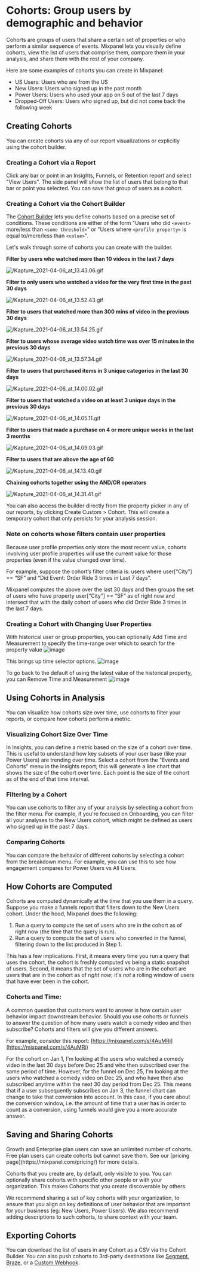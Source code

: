 
# Cohorts: Group users by demographic and behavior

Cohorts are groups of users that share a certain set of properties or who perform a similar sequence of events. Mixpanel lets you visually define cohorts, view the list of users that comprise them, compare them in your analysis, and share them with the rest of your company.

Here are some examples of cohorts you can create in Mixpanel:
* US Users: Users who are from the US
* New Users: Users who signed up in the past month
* Power Users: Users who used your app on 5 out of the last 7 days
* Dropped-Off Users: Users who signed up, but did not come back the following week

## Creating Cohorts

You can create cohorts via any of our report visualizations or explicitly using the cohort builder. 

### Creating a Cohort via a Report
Click any bar or point in an Insights, Funnels, or Retention report and select "View Users". The side panel will show the list of users that belong to that bar or point you selected. You can save that group of users as a cohort.

### Creating a Cohort via the Cohort Builder
The [Cohort Builder](https://mixpanel.com/report/users) lets you define cohorts based on a precise set of conditions. These conditions are either of the form "Users who did `<event>` more/less than `<some threshold>`" or "Users where `<profile property>` is equal to/more/less than `<value>`".
 
Let's walk through some of cohorts you can create with the builder.

**Filter by users who watched more than 10 videos in the last 7 days**

![/Kapture_2021-04-06_at_13.43.06.gif](/Kapture_2021-04-06_at_13.43.06.gif)

**Filter to only users who watched a video for the very first time in the past 30 days**

![/Kapture_2021-04-06_at_13.52.43.gif](/Kapture_2021-04-06_at_13.52.43.gif)

**Filter to users that watched more than 300 mins of video in the previous 30 days**

![/Kapture_2021-04-06_at_13.54.25.gif](/Kapture_2021-04-06_at_13.54.25.gif)

**Filter to users whose average video watch time was over 15 minutes in the previous 30 days**

![/Kapture_2021-04-06_at_13.57.34.gif](/Kapture_2021-04-06_at_13.57.34.gif)

**Filter to users that purchased items in 3 unique categories in the last 30 days**

![/Kapture_2021-04-06_at_14.00.02.gif](/Kapture_2021-04-06_at_14.00.02.gif)

**Filter to users that watched a video on at least 3 unique days in the previous 30 days**

![/Kapture_2021-04-06_at_14.05.11.gif](/Kapture_2021-04-06_at_14.05.11.gif)

**Filter to users that made a purchase on 4 or more unique weeks in the last 3 months**

![/Kapture_2021-04-06_at_14.09.03.gif](/Kapture_2021-04-06_at_14.09.03.gif)
  
**Filter to users that are above the age of 60**

![/Kapture_2021-04-06_at_14.13.40.gif](/Kapture_2021-04-06_at_14.13.40.gif)

**Chaining cohorts together using the AND/OR operators**

![/Kapture_2021-04-06_at_14.31.41.gif](/Kapture_2021-04-06_at_14.31.41.gif)

You can also access the builder directly from the property picker in any of our reports, by clicking Create Custom > Cohort. This will create a temporary cohort that only persists for your analysis session.

### Note on cohorts whose filters contain user properties
Because user profile properties only store the most recent value, cohorts involving user profile properties will use the current value for those properties (even if the value changed over time).

For example, suppose the cohort’s filter criteria is: users where user[“City”] == “SF” and “Did Event: Order Ride 3 times in Last 7 days”.

Mixpanel computes the above over the last 30 days and then groups the set of users who have property user[“City”] == “SF” as of right now and intersect that with the daily cohort of users who did Order Ride 3 times in the last 7 days.

### Creating a Cohort with Changing User Properties
With historical user or group properties, you can optionally Add Time and Measurement to specify the time-range over which to search for the property value
![image](/historical_cohort_1.webp)
 
 This brings up time selector options.
 ![image](/historical_cohort_2.webp)

 To go back to the default of using the latest value of the historical property, you can Remove Time and Measurement
 ![image](/historical_cohort_3.webp)

## Using Cohorts in Analysis
You can visualize how cohorts size over time, use cohorts to filter your reports, or compare how cohorts perform a metric.

### Visualizing Cohort Size Over Time

In Insights, you can define a metric based on the size of a cohort over time. This is useful to understand how key subsets of your user base (like your Power Users) are trending over time. Select a cohort from the "Events and Cohorts" menu in the Insights report; this will generate a line chart that shows the size of the cohort over time. Each point is the size of the cohort as of the end of that time interval.

### Filtering by a Cohort

You can use cohorts to filter any of your analysis by selecting a cohort from the filter menu. For example, if you're focused on Onboarding, you can filter all your analyses to the New Users cohort, which might be defined as users who signed up in the past 7 days.

### Comparing Cohorts

You can compare the behavior of different cohorts by selecting a cohort from the breakdown menu. For example, you can use this to see how engagement compares for Power Users vs All Users.


## How Cohorts are Computed

Cohorts are computed dynamically at the time that you use them in a query. Suppose you make a funnels report that filters down to the New Users cohort. Under the hood, Mixpanel does the following:
1. Run a query to compute the set of users who are in the cohort as of right now (the time that the query is run).
2. Run a query to compute the set of users who converted in the funnel, filtering down to the list produced in Step 1.

This has a few implications. First, it means every time you run a query that uses the cohort, the cohort is freshly computed vs being a static snapshot of users. Second, it means that the set of users who are in the cohort are users that are in the cohort as of _right now_; it's _not_ a rolling window of users that have ever been in the cohort.

### Cohorts and Time:
A common question that customers want to answer is how certain user behavior impact downstream behavior. Should you use cohorts or funnels to answer the question of how many users watch a comedy video and then subscribe? Cohorts and filters will give you different answers.

For example, consider this report: [https://mixpanel.com/s/4AuMRi](https://mixpanel.com/s/4AuMRi)

For the cohort on Jan 1, I'm looking at the users who watched a comedy video in the last 30 days before Dec 25 and who then subscribed over the same period of time. However, for the funnel on Dec 25, I'm looking at the users who watched a comedy video on Dec 25, and who have then also subscribed anytime within the next 30 day period from Dec 25. This means that if a user subsequently subscribes on Jan 3, the funnel chart can change to take that conversion into account. In this case, if you care about the conversion window, i.e. the amount of time that a user has in order to count as a conversion, using funnels would give you a more accurate answer.


## Saving and Sharing Cohorts

<Callout type="info">
    Growth and Enterprise plan users can save an unlimited number of cohorts. Free plan users can create cohorts but cannot save them. See our [pricing page](https://mixpanel.com/pricing/) for more details.
</Callout>

Cohorts that you create are, by default, only visible to you. You can optionally share cohorts with specific other people or with your organization. This makes Cohorts that you create discoverable by others.

We recommend sharing a set of key cohorts with your organization, to ensure that you align on key definitions of user behavior that are important for your business (eg: New Users, Power Users). We also recommend adding descriptions to such cohorts, to share context with your team.


## Exporting Cohorts

You can download the list of users in any Cohort as a CSV via the Cohort Builder. You can also push cohorts to 3rd-party destinations like [Segment](/docs/cohort-sync/integrations/segment), [Braze](/docs/cohort-sync/integrations/braze), or a [Custom Webhook](/docs/cohort-sync/webhooks).
